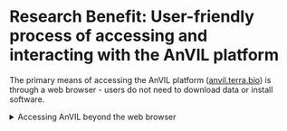 # Research Benefit: User-friendly process of accessing and interacting with the AnVIL platform

The primary means of accessing the AnVIL platform ([anvil.terra.bio](https://anvil.terra.bio/)) is through a web browser - users do not need to download data or install software.

::: {.click_to_expand_block}

<details><summary>Accessing AnVIL beyond the web browser</summary>

The platform ([anvil.terra.bio](https://anvil.terra.bio/)) provides a variety of graphical user interfaces (GUIs) as well as optional application programming interface (API) library/command line interfaces to interact with data, analysis solutions, and workflows. Bioconductor packages ([AnVIL](https://www.bioconductor.org/packages/release/bioc/vignettes/AnVIL/inst/doc/Introduction.html), [AnVILGCP](https://www.bioconductor.org/packages/release/bioc/html/AnVILGCP.html), [AnVILWorkflow](https://www.bioconductor.org/packages/release/bioc/html/AnVILWorkflow.html)) offer additional methods for users to programmatically interact with and access AnVIL resources from within AnVIL, or stand-alone computing environments such as a user's laptop.

</details>

:::
